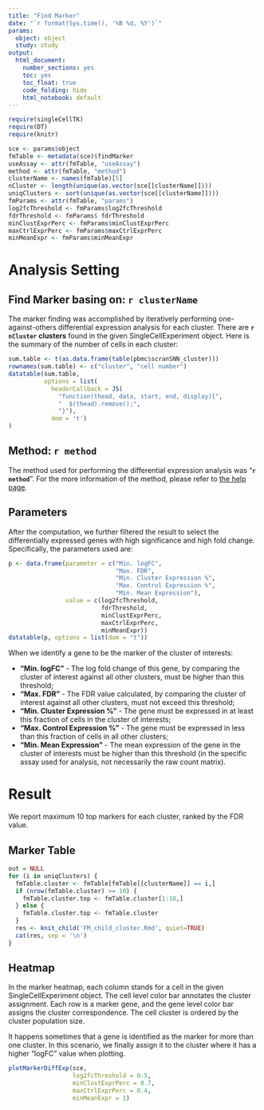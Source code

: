 ```yaml
---
title: "Find Marker"
date: "`r format(Sys.time(), '%B %d, %Y')`"
params: 
  object: object
  study: study
output:
  html_document:
    number_sections: yes
    toc: yes
    toc_float: true
    code_folding: hide
    html_notebook: default
---
```


```r
require(singleCellTK)
require(DT)
require(knitr)
```

```r
sce <- params$object
fmTable <- metadata(sce)$findMarker
useAssay <- attr(fmTable, "useAssay")
method <- attr(fmTable, "method")
clusterName <- names(fmTable)[5]
nCluster <- length(unique(as.vector(sce[[clusterName]])))
uniqClusters <- sort(unique(as.vector(sce[[clusterName]])))
fmParams <- attr(fmTable, "params")
log2fcThreshold <- fmParams$log2fcThreshold
fdrThreshold <- fmParams$ fdrThreshold
minClustExprPerc <- fmParams$minClustExprPerc
maxCtrlExprPerc <- fmParams$maxCtrlExprPerc
minMeanExpr <- fmParams$minMeanExpr
```

# Analysis Setting

## Find Marker basing on: `r clusterName`

The marker finding was accomplished by iteratively performing one-against-others differential expression analysis for each cluster. There are **`r nCluster` clusters** found in the given SingleCellExperiment object. Here is the summary of the number of cells in each cluster:

```r
sum.table <- t(as.data.frame(table(pbmc$scranSNN_cluster)))
rownames(sum.table) <- c("cluster", "cell number")
datatable(sum.table, 
          options = list(
            headerCallback = JS(
              "function(thead, data, start, end, display){",
              "  $(thead).remove();",
              "}"),
            dom = 't')
)
```


## Method: `r method`

The method used for performing the differential expression analysis was "**`r method`**". For the more information of the method, please refer to [the help page](#).

## Parameters

After the computation, we further filtered the result to select the differentially expressed genes with high significance and high fold change. Specifically, the parameters used are:

```r
p <- data.frame(parameter = c("Min. logFC", 
                              "Max. FDR", 
                              "Min. Cluster Expression %", 
                              "Max. Control Expression %", 
                              "Min. Mean Expression"),
                value = c(log2fcThreshold,
                          fdrThreshold,
                          minClustExprPerc,
                          maxCtrlExprPerc,
                          minMeanExpr))
datatable(p, options = list(dom = "t"))
```

When we identify a gene to be the marker of the cluster of interests:  

- **"Min. logFC"** - The log fold change of this gene, by comparing the cluster of interest against all other clusters, must be higher than this threshold;
- **"Max. FDR"** - The FDR value calculated, by comparing the cluster of interest against all other clusters, must not exceed this threshold; 
- **"Min. Cluster Expression %"** - The gene must be expressed in at least this fraction of cells in the cluster of interests;
- **"Max. Control Expression %"** - The gene must be expressed in less than this fraction of cells in all other clusters;
- **"Min. Mean Expression"** - The mean expression of the gene in the cluster of interests must be higher than this threshold (in the specific assay used for analysis, not necessarily the raw count matrix).

# Result

We report maximum 10 top markers for each cluster, ranked by the FDR value. 

## Marker Table {.tabset}

```r
out = NULL
for (i in uniqClusters) {
  fmTable.cluster <- fmTable[fmTable[[clusterName]] == i,]
  if (nrow(fmTable.cluster) >= 10) {
    fmTable.cluster.top <- fmTable.cluster[1:10,]
  } else {
    fmTable.cluster.top <- fmTable.cluster
  }
  res <- knit_child('FM_child_cluster.Rmd', quiet=TRUE)
  cat(res, sep = '\n')
}
```

## Heatmap

In the marker heatmap, each column stands for a cell in the given SingleCellExperiment object. The cell level color bar annotates the cluster assignment. Each row is a marker gene, and the gene level color bar assigns the cluster correspondence. The cell cluster is ordered by the cluster population size.  

It happens sometimes that a gene is identified as the marker for more than one cluster. In this scenario, we finally assign it to the cluster where it has a higher "logFC" value when plotting.  

```r
plotMarkerDiffExp(sce, 
                  log2fcThreshold = 0.5, 
                  minClustExprPerc = 0.7, 
                  maxCtrlExprPerc = 0.4, 
                  minMeanExpr = 1)
```

